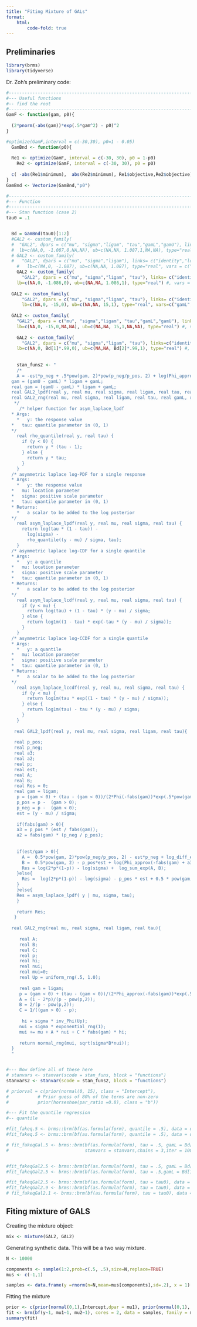```yaml
---
title: "Fiting Mixture of GALs"
format: 
    html: 
        code-fold: true
---
```


## Preliminaries

```r
library(brms)
library(tidyverse)
```

Dr. Zoh's preliminary code:
```r
#-------------------------------------------------------------------------------
#--- Useful functions
#-- find the root
#-------------------------------------------------------------------------------
GamF <- function(gam, p0){
    
  (2*pnorm(-abs(gam))*exp(.5*gam^2) - p0)^2
}

#optimize(GamF,interval = c(-30,30), p0=1 - 0.05)
  GamBnd <- function(p0){
    
  Re1 <- optimize(GamF, interval = c(-30, 30), p0 = 1-p0)
    Re2 <- optimize(GamF, interval = c(-30, 30), p0 = p0)
  
  c( -abs(Re1$minimum),  abs(Re2$minimum), Re1$objective,Re2$objective)  
}
GamBnd <- Vectorize(GamBnd,"p0")

#-------------------------------------------------------------------------------
#--- Function
#-------------------------------------------------------------------------------
#--- Stan function (case 2)
tau0 = .1


  Bd = GamBnd(tau0)[1:2]
  #GAL2 <- custom_family(
  #  "GAL2", dpars = c("mu", "sigma","ligam", "tau","gamL","gamU"), links=c("identity","log","identity","identity", rep("identity",2)), 
  #  lb=c(NA,0, -1.087,0,NA,NA), ub=c(NA,NA, 1.087,1,NA,NA), type="real") #, vars = "vint1[n]"
  # GAL2 <- custom_family(
  #   "GAL2", dpars = c("mu", "sigma","ligam"), links= c("identity","log","identity"), 
    #   lb=c(NA,0, -1.087), ub=c(NA,NA, 1.087), type="real", vars = c("tau","gamL","gamU")) #, vars = "vint1[n]"
    GAL2 <- custom_family(
      "GAL2", dpars = c("mu", "sigma","ligam", "tau"), links= c("identity","log","identity","identity"), 
    lb=c(NA,0, -1.086,0), ub=c(NA,NA, 1.086,1), type="real") #, vars = c("tau")) #, vars = "vint1[n]"
  
  GAL2 <- custom_family(
      "GAL2", dpars = c("mu", "sigma","ligam", "tau"), links= c("identity","log","logit","identity"), 
      lb=c(NA,0, -15,0), ub=c(NA,NA, 15,1), type="real", vars=c("gamL", "gamU")) #, vars = c("tau")) #, vars = "vint1[n]"
    
  GAL2 <- custom_family(
    "GAL2", dpars = c("mu", "sigma","ligam", "tau","gamL","gamU"), links=c("identity","log","identity","identity", rep("identity",2)),
    lb=c(NA,0, -15,0,NA,NA), ub=c(NA,NA, 15,1,NA,NA), type="real") #, vars = "vint1[n]"
    
    GAL2 <- custom_family(
      "GAL2", dpars = c("mu", "sigma","ligam", "tau"), links=c("identity","log","identity","identity"),
    lb=c(NA,0, Bd[1]*.99,0), ub=c(NA,NA, Bd[2]*.99,1), type="real") #, vars = "vint1[n]"
  
  
    stan_funs2 <- "
    /*
    A = -est*p_neg + .5*pow(gam, 2)*pow(p_neg/p_pos, 2) + log(Phi_approx(a2-a3)) + log1m_exp(fabs(log(Phi_approx(a2-a3)) - log(Phi_approx(a2)))); 
  gam = (gamU - gamL) * ligam + gamL;
  real gam = (gamU - gamL) * ligam + gamL;
  real GAL2_lpdf(real y, real mu, real sigma, real ligam, real tau, real gamL, real gamU){
  real GAL2_rng(real mu, real sigma, real ligam, real tau, real gamL, real gamU){
   */
     /* helper function for asym_laplace_lpdf
  * Args:
    *   y: the response value
  *   tau: quantile parameter in (0, 1)
  */
    real rho_quantile(real y, real tau) {
      if (y < 0) {
        return y * (tau - 1);
      } else {
        return y * tau;
      }
    }
  /* asymmetric laplace log-PDF for a single response
  * Args:
    *   y: the response value
  *   mu: location parameter
  *   sigma: positive scale parameter
  *   tau: quantile parameter in (0, 1)
  * Returns:
    *   a scalar to be added to the log posterior
  */
    real asym_laplace_lpdf(real y, real mu, real sigma, real tau) {
      return log(tau * (1 - tau)) -
        log(sigma) -
        rho_quantile((y - mu) / sigma, tau);
    }
  /* asymmetric laplace log-CDF for a single quantile
  * Args:
    *   y: a quantile
  *   mu: location parameter
  *   sigma: positive scale parameter
  *   tau: quantile parameter in (0, 1)
  * Returns:
    *   a scalar to be added to the log posterior
  */
    real asym_laplace_lcdf(real y, real mu, real sigma, real tau) {
      if (y < mu) {
        return log(tau) + (1 - tau) * (y - mu) / sigma;
      } else {
        return log1m((1 - tau) * exp(-tau * (y - mu) / sigma));
      }
    }
  /* asymmetric laplace log-CCDF for a single quantile
  * Args:
    *   y: a quantile
  *   mu: location parameter
  *   sigma: positive scale parameter
  *   tau: quantile parameter in (0, 1)
  * Returns:
    *   a scalar to be added to the log posterior
  */
    real asym_laplace_lccdf(real y, real mu, real sigma, real tau) {
      if (y < mu) {
        return log1m(tau * exp((1 - tau) * (y - mu) / sigma));
      } else {
        return log1m(tau) - tau * (y - mu) / sigma;
      }
    }
   
   real GAL2_lpdf(real y, real mu, real sigma, real ligam, real tau){
   
   real p_pos;
   real p_neg;
   real a3;
   real a2;
   real p;
   real est;
   real A;
   real B;
   real Res = 0;
   real gam = ligam;
    p = (gam < 0) + (tau - (gam < 0))/(2*Phi(-fabs(gam))*exp(.5*pow(gam, 2)));
    p_pos = p -  (gam > 0);
    p_neg = p -  (gam < 0);  
    est = (y - mu) / sigma; 
    
    if(fabs(gam) > 0){
    a3 = p_pos * (est / fabs(gam));
    a2 = fabs(gam) * (p_neg / p_pos);
    
    
    if(est/gam > 0){
      A =  0.5*pow(gam, 2)*pow(p_neg/p_pos, 2) - est*p_neg + log_diff_exp(log(Phi_approx(a2-a3)), log(Phi_approx(a2)) ); 
      B =  0.5*pow(gam, 2) - p_pos*est + log(Phi_approx(-fabs(gam) + a3));
      Res = log(2*p*(1-p)) - log(sigma) +  log_sum_exp(A, B);
    }else{
      Res =  log(2*p*(1-p)) - log(sigma) - p_pos * est + 0.5 * pow(gam, 2) + log(Phi_approx(-fabs(gam) ));
    }
    }else{
    Res = asym_laplace_lpdf( y | mu, sigma, tau); 
    }
     
    return Res;
   }
  
  real GAL2_rng(real mu, real sigma, real ligam, real tau){
  
     real A;
     real B;
     real C;
     real p;
     real hi;
     real nui;
     real mui=0;
     real Up = uniform_rng(.5, 1.0);
     
     real gam = ligam;
     p = (gam < 0) + (tau - (gam < 0))/(2*Phi_approx(-fabs(gam))*exp(.5*pow(gam, 2)));
     A = (1 - 2*p)/(p - pow(p,2));
     B = 2/(p - pow(p,2));
     C = 1/((gam > 0) - p);
     
      hi = sigma * inv_Phi(Up);
     nui = sigma * exponential_rng(1);
     mui += mu + A * nui + C * fabs(gam) * hi;
  
     return normal_rng(mui, sqrt(sigma*B*nui));
  }
  "


#--- Now define all of these here
# stanvars <- stanvar(scode = stan_funs, block = "functions")
stanvars2 <- stanvar(scode = stan_funs2, block = "functions")

# priorval = c(prior(normal(0, 15), class = "Intercept"),
#           # Prior guess of 80% of the terms are non-zero
#           prior(horseshoe(par_ratio =0.8), class = "b"))

#--- Fit the quantile regression
#-- quantile

#fit_fakeq.5 <- brms::brm(bf(as.formula(form), quantile = .5), data = df_sampleWt, family = asym_laplace(), prior = set_prior(horseshoe(df=1,par_ratio = 0.1), class="b"))
#fit_fakeq.5 <- brms::brm(bf(as.formula(form), quantile = .5), data = df_sampleWt, family = asym_laplace())

# fit_fakeqGal.5 <- brms::brm(bf(as.formula(form), tau = .5, gamL = Bd[1], gamU = Bd[2]), data = df_sampleWt, family = GAL, 
#                             stanvars = stanvars,chains = 3,iter = 10000, control = list(adapt_delta = 0.97, max_treedepth = 10))


#fit_fakeqGal2.5 <- brms::brm(bf(as.formula(form), tau = .5, gamL = Bd[1], gamU = Bd[2]), data = df_sampleWt, family = GAL2, stanvars = stanvars2,chains = 3,iter = 1000)
#fit_fakeqGal2.5 <- brms::brm(bf(as.formula(form), tau = .5,gamL = Bd[1], gamU = Bd[2]), data = df_sampleWt, family = GAL2, stanvars = stanvars2,chains = 2,iter = 2000, init = 0.1, control = list(adapt_delta = 0.97))

#fit_fakeqGal2.5 <- brms::brm(bf(as.formula(form), tau = tau0), data = df_sampleWt, family = GAL2, stanvars = stanvars2,chains = 2,iter = 5000, control = list(adapt_delta = 0.97)) # init = 0.1,
#fit_fakeqGal2.9 <- brms::brm(bf(as.formula(form), tau = tau0), data = df_sampleWt, family = GAL2, stanvars = stanvars2,chains = 2,iter = 5000, control = list(adapt_delta = 0.97)) # init = 0.1,
# fit_fakeqGal2.1 <- brms::brm(bf(as.formula(form), tau = tau0), data = df_sampleWt, family = GAL2, stanvars = stanvars2,chains = 2,iter = 5000, control = list(adapt_delta = 0.97)) # init = 0.1,

```


## Fiting mixture of GALS

Creating the mixture object:

```r
mix <- mixture(GAL2, GAL2)
```

Generating synthetic data. This will be a two way mixture. 

```r
N <- 10000

components <- sample(1:2,prob=c(.5, .5),size=N,replace=TRUE)
mus <- c(-1,1)

samples <- data.frame(y =rnorm(n=N,mean=mus[components],sd=.2), x = 1)
```

Fitting the mixture 

```r
prior <- c(prior(normal(0,1),Intercept,dpar = mu1), prior(normal(0,1), Intercept, dpar = mu2))
fit <- brm(bf(y~1, mu1~1, mu2~1), cores = 2, data = samples, family = mix, prior = prior,stanvars = stanvars2, chains = 2, iter = 1000)
summary(fit)
```
